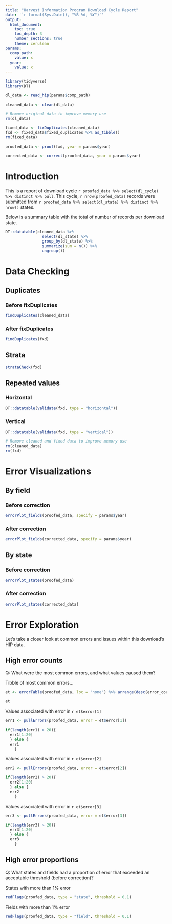 ```yaml
---
title: "Harvest Information Program Download Cycle Report"
date: '`r format(Sys.Date(), "%B %d, %Y")`'
output: 
  html_document:
    toc: true
    toc_depth: 3
    number_sections: true
    theme: cerulean
params:
  comp_path:
    value: x
  year:
    value: x
---
```


```r
library(tidyverse)
library(DT)
```

```r

dl_data <- read_hip(params$comp_path)

cleaned_data <- clean(dl_data)

# Remove original data to improve memory use
rm(dl_data)

fixed_data <- fixDuplicates(cleaned_data)
fxd <- fixed_data$fixed_duplicates %>% as_tibble()
rm(fixed_data)

proofed_data <- proof(fxd, year = params$year)

corrected_data <- correct(proofed_data, year = params$year)

```

# Introduction

This is a report of download cycle `r proofed_data %>% select(dl_cycle) %>% distinct %>% pull`. This cycle, `r nrow(proofed_data)` records were submitted from `r proofed_data %>% select(dl_state) %>% distinct %>% nrow()` states.

Below is a summary table with the total of number of records per download state.

```r

DT::datatable(cleaned_data %>% 
                select(dl_state) %>% 
                group_by(dl_state) %>% 
                summarize(sum = n()) %>% 
                ungroup())

```

# Data Checking

## Duplicates

### Before fixDuplicates

```r
findDuplicates(cleaned_data)
```

### After fixDuplicates

```r
findDuplicates(fxd)
```

## Strata

```r
strataCheck(fxd)
```

## Repeated values

### Horizontal

```r
DT::datatable(validate(fxd, type = "horizontal"))
```

### Vertical

```r
DT::datatable(validate(fxd, type = "vertical"))
```

```r

# Remove cleaned and fixed data to improve memory use
rm(cleaned_data)
rm(fxd)

```

# Error Visualizations

## By field

### Before correction

```r
errorPlot_fields(proofed_data, specify = params$year)
```

### After correction

```r
errorPlot_fields(corrected_data, specify = params$year)
```

## By state

### Before correction

```r
errorPlot_states(proofed_data)
```

### After correction

```r
errorPlot_states(corrected_data)
```

# Error Exploration

Let's take a closer look at common errors and issues within this download's HIP data.

## High error counts

Q: What were the most common errors, and what values caused them?

Tibble of most common errors...

```r
et <- errorTable(proofed_data, loc = "none") %>% arrange(desc(error_count))

et
```

Values associated with error in `r et$error[1]`

```r
err1 <- pullErrors(proofed_data, error = et$error[1])

if(length(err1) > 20){
  err1[1:20]
  } else {
  err1
    }
```

Values associated with error in `r et$error[2]`

```r
err2 <- pullErrors(proofed_data, error = et$error[2])

if(length(err2) > 20){
  err2[1:20]
  } else {
  err2
    }
```

Values associated with error in `r et$error[3]`

```r
err3 <- pullErrors(proofed_data, error = et$error[3])

if(length(err3) > 20){
  err3[1:20]
  } else {
  err3
    } 
```

## High error proportions

Q: What states and fields had a proportion of error that exceeded an acceptable threshold (before correction)?

States with more than 1% error

```r
redFlags(proofed_data, type = "state", threshold = 0.1)
```

Fields with more than 1% error

```r
redFlags(proofed_data, type = "field", threshold = 0.1)
```
